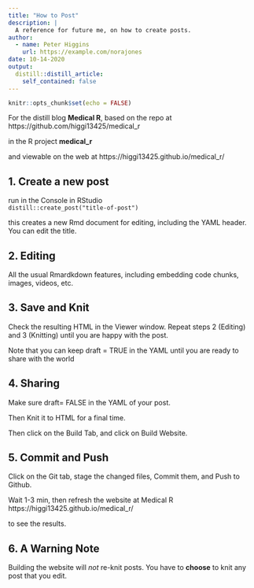 ```yaml
---
title: "How to Post"
description: |
  A reference for future me, on how to create posts.
author:
  - name: Peter Higgins
    url: https://example.com/norajones
date: 10-14-2020
output:
  distill::distill_article:
    self_contained: false
---
```


```r
knitr::opts_chunk$set(echo = FALSE)
```

For the distill blog **Medical R**,
based on the repo at https://github.com/higgi13425/medical_r

in the R project **medical_r**

and viewable on the web at https://higgi13425.github.io/medical_r/


## 1. Create a new post

run in the Console in RStudio <br>
`distill::create_post("title-of-post")`

this creates a new Rmd document for editing, including the YAML header. You can edit the title.


## 2. Editing

All the usual Rmardkdown features, including embedding code chunks, images, videos, etc.


## 3. Save and Knit
Check the resulting HTML in the Viewer window.
Repeat steps 2 (Editing) and 3 (Knitting) until you are happy with the post.

Note that you can keep draft = TRUE in the YAML until you are ready to share with the world


## 4. Sharing
Make sure draft= FALSE in the YAML of your post.

Then Knit it to HTML for a final time.

Then click on the Build Tab, and click on Build Website.


## 5. Commit and Push
Click on the Git tab, stage the changed files, Commit them,
and Push to Github.

Wait 1-3 min, then refresh the website at Medical R
https://higgi13425.github.io/medical_r/

to see the results.


## 6. A Warning Note

Building the website will *not* re-knit posts. You have to **choose** to knit any post that you edit.